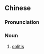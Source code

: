 {{also|结肠炎}}
==Chinese==
{{zh-forms|s=结肠炎|type=21}}

===Pronunciation===
{{zh-pron
|m=jiéchángyán
|c=git3 coeng4 jim4
|cat=n
}}

===Noun===
{{zh-noun}}

# [[colitis]]